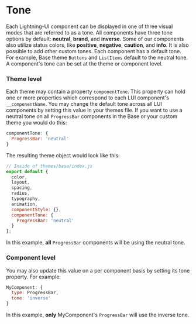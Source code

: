 ﻿<!--
  Copyright 2023 Comcast Cable Communications Management, LLC

  Licensed under the Apache License, Version 2.0 (the "License");
  you may not use this file except in compliance with the License.
  You may obtain a copy of the License at

  http://www.apache.org/licenses/LICENSE-2.0

  Unless required by applicable law or agreed to in writing, software
  distributed under the License is distributed on an "AS IS" BASIS,
  WITHOUT WARRANTIES OR CONDITIONS OF ANY KIND, either express or implied.
  See the License for the specific language governing permissions and
  limitations under the License.

  SPDX-License-Identifier: Apache-2.0
-->



<Meta title="Docs / Theming / Tone" />

# Tone
Each Lightning-UI component can be displayed in one of three visual modes that are referred to as a tone.
All components have three tone options by default: **neutral**, **brand**, and **inverse**.
Some of our components also utilize status colors, like **positive**, **negative**, **caution**, and **info**.
It is also possible to add other custom tones. Each component has a default tone.
For example, Base theme `Buttons` and `ListItems` default to the neutral tone.
A component's tone can be set at the theme or component level.

### Theme level
Each theme may contain a property `componentTone`. This property can hold one or more properties which correspond to each LUI component's `__componentName`.
You may change the default tone across all LUI components by setting this value in your themes file.
If you want to use a neutral tone on all `ProgressBar` components in the Base or your custom theme you would do this:

```js
componentTone: {
  ProgressBar: 'neutral'
}
```
The resulting theme object would look like this:

```js
// Inside of themes/base/index.js
export default {
  color,
  layout,
  spacing,
  radius,
  typography,
  animation,
  componentStyle: {},
  componentTone: {
    ProgressBar: 'neutral'
  }
};
```

In this example, **all** `ProgressBar` components will be using the neutral tone.

### Component level

You may also update this value on a per component basis by setting its tone property. For example:

```js
MyComponent: {
  type: ProgressBar,
  tone: 'inverse'
}
```
In this example, **only** MyComponent's `ProgressBar` will use the inverse tone.

